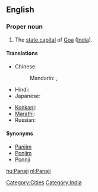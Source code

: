 ==English==
{{wikipedia}}

===Proper noun===
{{en-proper noun}}

# The [[state capital]] of [[Goa]] ([[India]]).

====Translations====
{{trans-top|capital of Goa, India}}
* Chinese:
*: Mandarin: {{t|cmn|帕納吉|sc=Hani}},  {{t|cmn|帕纳吉|tr=Pànàjí|sc=Hani}}
* Hindi: {{t|hi|पणजी|tr=paṇajī|xs=Hindi}}
* Japanese: {{t|ja|パナジ|tr=Panaji}}
{{trans-mid}}
* [[Konkani]]: {{tø|kok|पणजी}}
* [[Marathi]]: {{t|mr|पणजी|sc=Deva|xs=Marathi}}
* Russian: {{t|ru|Панаджи|m|tr=Panadži}}
{{trans-bottom}}

====Synonyms====
* [[Panjim]]
* [[Ponjim]]
* [[Ponnji]]

[[Category:Cities]]
[[Category:India]]

[[hu:Panaji]]
[[nl:Panaji]]